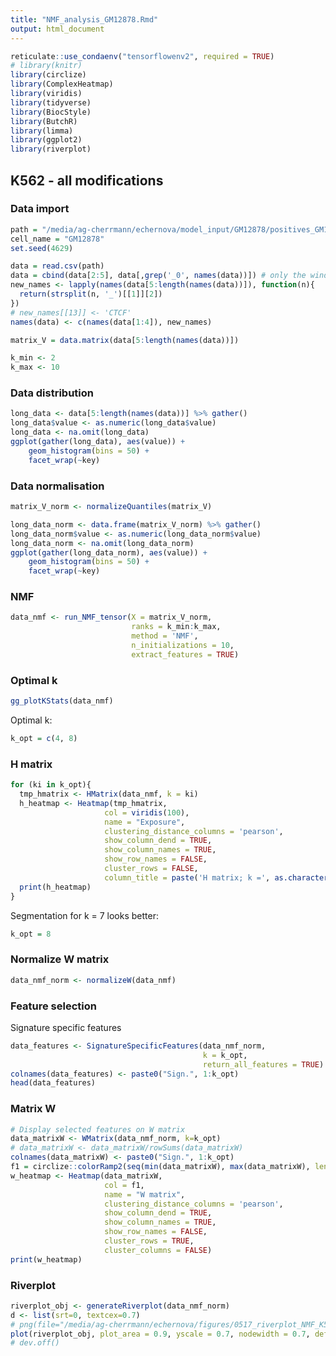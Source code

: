 ```yaml
---
title: "NMF_analysis_GM12878.Rmd"
output: html_document
---
```


```r
reticulate::use_condaenv("tensorflowenv2", required = TRUE)
# library(knitr)
library(circlize)
library(ComplexHeatmap)
library(viridis)
library(tidyverse)
library(BiocStyle)
library(ButchR)
library(limma)
library(ggplot2)
library(riverplot)
```

## K562 - all modifications

### Data import

```r
path = "/media/ag-cherrmann/echernova/model_input/GM12878/positives_GM12878_CTCF-from-ChIP.csv"
cell_name = "GM12878"
set.seed(4629)

data = read.csv(path)
data = cbind(data[2:5], data[,grep('_0', names(data))]) # only the windows on the TAD boundary
new_names <- lapply(names(data[5:length(names(data))]), function(n){
  return(strsplit(n, '_')[[1]][2])
})
# new_names[[13]] <- 'CTCF'
names(data) <- c(names(data[1:4]), new_names)

matrix_V = data.matrix(data[5:length(names(data))])

k_min <- 2
k_max <- 10
```

### Data distribution

```r
long_data <- data[5:length(names(data))] %>% gather()
long_data$value <- as.numeric(long_data$value)
long_data <- na.omit(long_data)
ggplot(gather(long_data), aes(value)) + 
    geom_histogram(bins = 50) + 
    facet_wrap(~key)
```
### Data normalisation
```r
matrix_V_norm <- normalizeQuantiles(matrix_V)

long_data_norm <- data.frame(matrix_V_norm) %>% gather()
long_data_norm$value <- as.numeric(long_data_norm$value)
long_data_norm <- na.omit(long_data_norm)
ggplot(gather(long_data_norm), aes(value)) + 
    geom_histogram(bins = 50) + 
    facet_wrap(~key)
```


### NMF

```r
data_nmf <- run_NMF_tensor(X = matrix_V_norm, 
                           ranks = k_min:k_max,
                           method = 'NMF',
                           n_initializations = 10,
                           extract_features = TRUE)
```
### Optimal k

```r
gg_plotKStats(data_nmf)
```
Optimal k:

```r
k_opt = c(4, 8)
```
### H matrix

```r
for (ki in k_opt){
  tmp_hmatrix <- HMatrix(data_nmf, k = ki)
  h_heatmap <- Heatmap(tmp_hmatrix,
                     col = viridis(100),
                     name = "Exposure",
                     clustering_distance_columns = 'pearson',
                     show_column_dend = TRUE,
                     show_column_names = TRUE,
                     show_row_names = FALSE,
                     cluster_rows = FALSE,
                     column_title = paste('H matrix; k =', as.character(ki), '; ', cell_name))
  print(h_heatmap)
}
```

Segmentation for k = 7 looks better:
```r
k_opt = 8
```

### Normalize W matrix
```r
data_nmf_norm <- normalizeW(data_nmf)
```

### Feature selection

Signature specific features

```r
data_features <- SignatureSpecificFeatures(data_nmf_norm,
                                           k = k_opt, 
                                           return_all_features = TRUE)
colnames(data_features) <- paste0("Sign.", 1:k_opt)
head(data_features)
```

### Matrix W
```r
# Display selected features on W matrix
data_matrixW <- WMatrix(data_nmf_norm, k=k_opt)
# data_matrixW <- data_matrixW/rowSums(data_matrixW)
colnames(data_matrixW) <- paste0("Sign.", 1:k_opt)
f1 = circlize::colorRamp2(seq(min(data_matrixW), max(data_matrixW), length = 4), c("#EEEEEE", "#FFD700", "#FF0000", "#8b0000"))
w_heatmap <- Heatmap(data_matrixW,
                     col = f1,
                     name = "W matrix",
                     clustering_distance_columns = 'pearson',
                     show_column_dend = TRUE,
                     show_column_names = TRUE,
                     show_row_names = FALSE,
                     cluster_rows = TRUE,
                     cluster_columns = FALSE)
print(w_heatmap)
```

### Riverplot

```r
riverplot_obj <- generateRiverplot(data_nmf_norm)
d <- list(srt=0, textcex=0.7)
# png(file="/media/ag-cherrmann/echernova/figures/0517_riverplot_NMF_K562.png")
plot(riverplot_obj, plot_area = 0.9, yscale = 0.7, nodewidth = 0.7, default_style=d)
# dev.off()
```